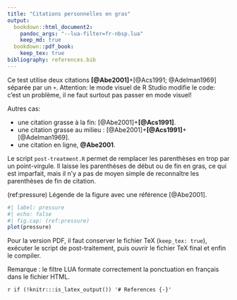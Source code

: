 ```yaml
---
title: "Citations personnelles en gras"
output:
  bookdown::html_document2:
    pandoc_args: "--lua-filter=fr-nbsp.lua"
    keep_md: true
  bookdown::pdf_book:
    keep_tex: true
bibliography: references.bib
---
```


Ce test utilise deux citations **[@Abe2001]**+[@Acs1991; @Adelman1969] séparée par un `+`.
Attention: le mode visuel de R Studio modifie le code: c'est un problème, il ne faut surtout pas passer en mode visuel!

Autres cas:

- une citation grasse à la fin: [@Abe2001]+**[@Acs1991]**.
- une citation grasse au milieu : [@Abe2001]+**[@Acs1991]**+[@Adelman1969].
- une citation en ligne, **@Abe2001**.

Le script `post-treatment.R` permet de remplacer les parenthèses en trop par un point-virgule.
Il laisse les parenthèses de début ou de fin en gras, ce qui est imparfait, mais il n'y a pas de moyen simple de reconnaître les parenthèses de fin de citation.

(ref:pressure) Légende de la figure avec une référence [@Abe2001].

```r
#| label: pressure
#| echo: false
#| fig.cap: (ref:pressure)
plot(pressure)
```


Pour la version PDF, il faut conserver le fichier TeX (`keep_tex: true`), exécuter le script de post-traitement, puis ouvrir le fichier TeX final et enfin le compiler.

Remarque : le filtre LUA formate correctement la ponctuation en français dans le fichier HTML.

`r if (!knitr:::is_latex_output()) '# References {-}'`
